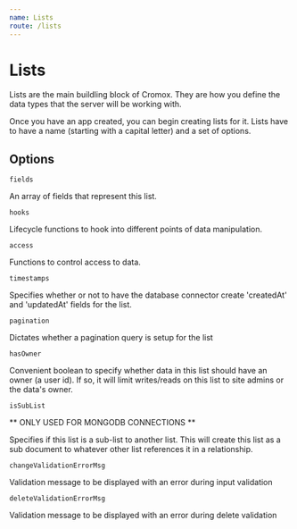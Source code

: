 ```yaml
---
name: Lists
route: /lists
---
```


# Lists

Lists are the main buildling block of Cromox. They are how you define the data types that the server will be working with.

Once you have an app created, you can begin creating lists for it. Lists have to have a name (starting with a capital letter) and a set of options.

## Options

`fields`

An array of fields that represent this list.

`hooks`

Lifecycle functions to hook into different points of data manipulation.

`access`

Functions to control access to data.

`timestamps`

Specifies whether or not to have the database connector create 'createdAt' and 'updatedAt' fields for the list.

`pagination`

Dictates whether a pagination query is setup for the list

`hasOwner`

Convenient boolean to specify whether data in this list should have an owner (a user id). If so, it will limit writes/reads
on this list to site admins or the data's owner.

`isSubList`

** ONLY USED FOR MONGODB CONNECTIONS **

Specifies if this list is a sub-list to another list. This will create this list as a sub document to whatever other list references
it in a relationship.

`changeValidationErrorMsg`

Validation message to be displayed with an error during input validation

`deleteValidationErrorMsg`

Validation message to be displayed with an error during delete validation
